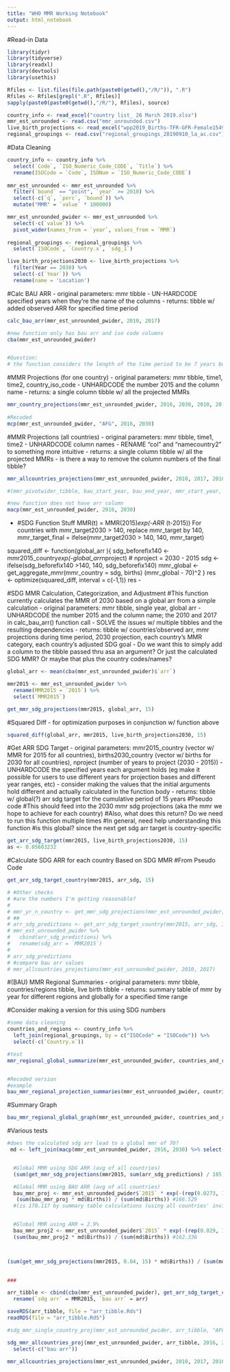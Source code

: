 ```yaml
---
title: "WHO MMR Working Notebook"
output: html_notebook
---
```


#Read-in Data
```r
library(tidyr)
library(tidyverse)
library(readxl)
library(devtools)
library(usethis)

Rfiles <- list.files(file.path(paste0(getwd(),"/R/")), ".R")
Rfiles <- Rfiles[grepl(".R", Rfiles)]
sapply(paste0(paste0(getwd(),"/R/"), Rfiles), source)

country_info <- read_excel("country list_ 26 March 2019.xlsx")
mmr_est_unrounded <- read.csv("mmr_unrounded.csv")
live_birth_projections <- read_excel("wpp2019_Births-TFR-GFR-Female1549.xlsx")
regional_groupings <- read.csv("regional_groupings_20190910_la_ac.csv")

```

#Data Cleaning
```r
country_info <- country_info %>%
  select(`Code`, `ISO_Numeric_Code_CODE`, `Title`) %>%
  rename(ISOCode = `Code`, ISONum = `ISO_Numeric_Code_CODE`)
  
mmr_est_unrounded <- mmr_est_unrounded %>%
  filter(`bound` == "point", `year` >= 2010) %>%
  select(-c(`q`, `perc`, `bound`)) %>%
  mutate("MMR" = `value` * 100000)

mmr_est_unrounded_pwider <- mmr_est_unrounded %>%
  select(-c(`value`)) %>%
  pivot_wider(names_from = `year`, values_from = `MMR`)
  
regional_groupings <- regional_groupings %>%
  select(`ISOCode`, `Country.x`, `sdg_1`)

live_birth_projections2030 <- live_birth_projections %>% 
  filter(Year == 2030) %>%
  select(-c(`Year`)) %>%
  rename(name = 'Location') 
```

#Calc BAU ARR
- original parameters: mmr tibble
- UN-HARDCODE specified years when they're the name of the columns
- returns: tibble w/ added observed ARR for specified time period

```r
calc_bau_arr(mmr_est_unrounded_pwider, 2010, 2017)

#new function only has bau arr and iso code columns
cba(mmr_est_unrounded_pwider)


#Question:
# the function considers the length of the time period to be 7 years but it's actually 8 years b/c we're counting 2010 in the period
```


#MMR Projections (for one country)
- original parameters: mmr tibble, time1, time2, country_iso_code
- UNHARDCODE the number 2015 and the column name
- returns: a single column tibble w/ all the projected MMRs

```r
mmr_country_projections(mmr_est_unrounded_pwider, 2016, 2030, 2010, 2017, iso_code = "AFG")
    
#Recoded
mcp(mmr_est_unrounded_pwider, "AFG", 2016, 2030)

```

#MMR Projections (all countries)
- original parameters: mmr tibble, time1, time2
- UNHARDCODE column names
- RENAME "col" and "namecountry2" to something more intuitive
- returns: a single column tibble w/ all the projected MMRs
- is there a way to remove the column numbers of the final tibble?

```r
mmr_allcountries_projections(mmr_est_unrounded_pwider, 2010, 2017, 2016, 2030)

#(mmr_pivotwider_tibble, bau_start_year, bau_end_year, mmr_start_year, mmr_end_year)

#new function does not have arr column
macp(mmr_est_unrounded_pwider, 2016, 2030)
```

-
#SDG Function Stuff
MMR(t) = MMR(2015)*exp(-ARR * (t-2015))
For countries with mmr_target2030 > 140, replace mmr_target by 140, mmr_target_final = ifelse(mmr_target2030 > 140, 140, mmr_target)

squared_diff <- function(global_arr ){
  sdg_beforefix140 <- mmr2015_country*exp(-global_arr*nproject) # nproject = 2030 - 2015
  sdg <- ifelse(sdg_beforefix140 >140, 140, sdg_beforefix140)
  mmr_global <- get_aggregate_mmr(mmr_country = sdg, births)
  (mmr_global - 70)^2
}
res <- optimize(squared_diff, interval = c(-1,1))
res
-

#SDG MMR Calculation, Categorization, and Adjustment
#This function currently calculates the MMR of 2030 based on a global arr from a simple calculation
- original parameters: mmr tibble, single year, global arr
- UNHARDCODE the number 2015 and the column name; the 2010 and 2017 in calc_bau_arr() function call
- SOLVE the issues w/ multiple tibbles and the resulting dependencies
- returns: tibble w/ countries'observed arr, mmr projections during time period, 2030 projection, each country's MMR category, each country's adjusted SDG goal
- Do we want this to simply add a column to the tibble passed thru asa an argument? Or just the calculated SDG MMR? Or maybe that plus the country codes/names? 

```r
global_arr <- mean(cba(mmr_est_unrounded_pwider)$`arr`)

mmr2015 <- mmr_est_unrounded_pwider %>% 
  rename(MMR2015 = `2015`) %>%
  select(`MMR2015`)

get_mmr_sdg_projections(mmr2015, global_arr, 15)

```

#Squared Diff
- for optimization purposes in conjunction w/ function above
```r
squared_diff(global_arr, mmr2015, live_birth_projections2030, 15)
```

#Get ARR SDG Target 
- original parameters: mmr2015_country (vector w/ MMR for 2015 for all countries), births2030_country (vector w/ births for 2030 for all countries), nproject (number of years to project (2030 - 2015))
- UNHARDCODE the specified years each argument holds (eg make it possible for users to use different years for projection bases and different year ranges, etc)
- consider making the values that the initial arguments hold different and actually calculated in the function body
- returns: tibble w/ global(?) arr sdg target for the cumulative period of 15 years
#Pseudo code
#This should feed into the 2030 mmr sdg projections (aka the mmr we hope to achieve for each country)
#Also, what does this return? Do we need to run this function multiple times
#In general, need help understanding this function
#is this global? since the next get sdg arr target is country-specific
```r
get_arr_sdg_target(mmr2015, live_birth_projections2030, 15)
as <- 0.05603232
```

#Calculate SDG ARR for each country Based on SDG MMR 
#From Pseudo Code
```r
get_arr_sdg_target_country(mmr2015, arr_sdg, 15)

# #Other checks
# #are the numbers I'm getting reasonable?
# 
# mmr_yr_n_country <- get_mmr_sdg_projections(mmr_est_unrounded_pwider, arr_sdg, 15)
# ##
# arr_sdg_predictions <- get_arr_sdg_target_country(mmr2015, arr_sdg, 15)
# mmr_est_unrounded_pwider %>% 
#   cbind(arr_sdg_predictions) %>%
#   rename(sdg_arr = `MMR2015`)
# 
# arr_sdg_predictions
# #compare bau arr values
# mmr_allcountries_projections(mmr_est_unrounded_pwider, 2010, 2017)

```

#(BAU) MMR Regional Summaries
- original parameters: mmr tibble, countries/regions tibble, live birth tibble
- returns: summary table of mmr by year for different regions and globally for a specified time range

#Consider making a version for this using SDG numbers
```r
#some data cleaning
countries_and_regions <- country_info %>% 
  left_join(regional_groupings, by = c("ISOCode" = "ISOCode")) %>%
  select(-c(`Country.x`)) 

#test
mmr_regional_global_summarize(mmr_est_unrounded_pwider, countries_and_regions, live_birth_projections2030)


#Recoded version
#example
bau_mmr_regional_projection_summaries(mmr_est_unrounded_pwider, countries_and_regions, live_birth_projections2030, 2016, 2030)
```


#Summary Graph
```r
bau_mmr_regional_global_graph(mmr_est_unrounded_pwider, countries_and_regions, live_birth_projections2030, 2016, 2030)

```



#Various tests
```r
#does the calculated sdg arr lead to a global mmr of 70?
 md <- left_join(macp(mmr_est_unrounded_pwider, 2016, 2030) %>% select(-c(`name`)), countries_and_regions, by = c("iso" = "ISOCode")) %>% left_join(live_birth_projections2030 %>% select(`LocID`, `Births`), by = c("ISONum" = "LocID"))


  #Global MMR using SDG ARR (avg of all countries)
  (sum(get_mmr_sdg_projections(mmr2015, sum(arr_sdg_predictions) / 185, 15) * md$Births)) / (sum(md$Births)) #68.754

  #Global MMR using BAU ARR (avg of all countries)
  bau_mmr_proj <- mmr_est_unrounded_pwider$`2015` * exp(-(rep(0.0273, 185)) * (2030-2015))
   (sum(bau_mmr_proj * md$Births)) / (sum(md$Births)) #166.529
  #(is 170.117 by summary table calculations (using all countries' invidual arrs) above)


  #Global MMR using ARR = 2.9%
  bau_mmr_proj2 <- mmr_est_unrounded_pwider$`2015` * exp(-(rep(0.029, 185)) * (2030-2015))
  (sum(bau_mmr_proj2 * md$Births)) / (sum(md$Births)) #162.336



(sum(get_mmr_sdg_projections(mmr2015, 0.04, 15) * md$Births)) / (sum(md$Births)) #80.325

  
###

arr_tibble <- cbind(cba(mmr_est_unrounded_pwider), get_arr_sdg_target_country(mmr2015, arr_sdg, 15)) %>%
  rename(`sdg arr` = MMR2015, `bau arr` = arr)

saveRDS(arr_tibble, file = "arr_tibble.Rds")
readRDS(file = "arr_tibble.RdS")

#sdg_mmr_single_country_proj(mmr_est_unrounded_pwider, arr_tibble, "AFG", 2016, 2030)

sdg_mmr_allcountries_proj(mmr_est_unrounded_pwider, arr_tibble, 2016, 2030) %>%
  select(-c("bau arr"))
        
mmr_allcountries_projections(mmr_est_unrounded_pwider, 2010, 2017, 2016, 2030)
  
```

